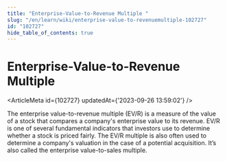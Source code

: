 ```yaml
---
title: "Enterprise-Value-to-Revenue Multiple "
slug: "/en/learn/wiki/enterprise-value-to-revenuemultiple-102727"
id: "102727"
hide_table_of_contents: true
---
```



# Enterprise-Value-to-Revenue Multiple 

<ArticleMeta id={102727} updatedAt={'2023-09-26 13:59:02'} />
<div className='border-solid border-b border-t-0 my-4 border-[var(--ifm-color-gray-300)]' />

The enterprise value-to-revenue multiple (EV/R) is a measure of the value of a stock that compares a company's enterprise value to its revenue. EV/R is one of several fundamental indicators that investors use to determine whether a stock is priced fairly. The EV/R multiple is also often used to determine a company's valuation in the case of a potential acquisition. It’s also called the enterprise value-to-sales multiple.
